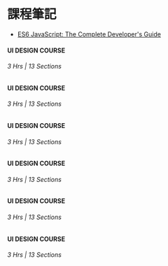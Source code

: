 # 課程筆記

- [ES6 JavaScript: The Complete Developer's Guide](./course/es6-javascript-the-complete-developers-guide/arrow-functions)

<div class="container">
	<div class="row justify-content-center">
		<div class="col-lg-4 col-md-6 col-sm-12">
			<div class="card">
				<div class="overlay"></div>
				<div class="content">
					<h4>UI DESIGN COURSE</h4>
					<h6>3 Hrs | 13 Sections</h6>
				</div>
				<div class="fav">
					<i class="far fa-heart"></i>
				</div>
			</div>
		</div>
		<div class="col-lg-4 col-md-6 col-sm-12">
			<div class="card">
				<div class="overlay"></div>
				<div class="content">
					<h4>UI DESIGN COURSE</h4>
					<h6>3 Hrs | 13 Sections</h6>
				</div>
				<div class="fav">
					<i class="far fa-heart"></i>
				</div>
			</div>
		</div>
		<div class="col-lg-4 col-md-6 col-sm-12">
			<div class="card">
				<div class="overlay"></div>
				<div class="content">
					<h4>UI DESIGN COURSE</h4>
					<h6>3 Hrs | 13 Sections</h6>
				</div>
				<div class="fav">
					<i class="far fa-heart"></i>
				</div>
			</div>
		</div>
		<div class="col-lg-4 col-md-6 col-sm-12">
			<div class="card">
				<div class="overlay"></div>
				<div class="content">
					<h4>UI DESIGN COURSE</h4>
					<h6>3 Hrs | 13 Sections</h6>
				</div>
				<div class="fav">
					<i class="far fa-heart"></i>
				</div>
			</div>
		</div>
		<div class="col-lg-4 col-md-6 col-sm-12">
			<div class="card">
				<div class="overlay"></div>
				<div class="content">
					<h4>UI DESIGN COURSE</h4>
					<h6>3 Hrs | 13 Sections</h6>
				</div>
				<div class="fav">
					<i class="far fa-heart"></i>
				</div>
			</div>
		</div>
		<div class="col-lg-4 col-md-6 col-sm-12">
			<div class="card">
				<div class="overlay"></div>
				<div class="content">
					<h4>UI DESIGN COURSE</h4>
					<h6>3 Hrs | 13 Sections</h6>
				</div>
				<div class="fav">
					<i class="far fa-heart"></i>
				</div>
			</div>
		</div>
	</div>
</div>
